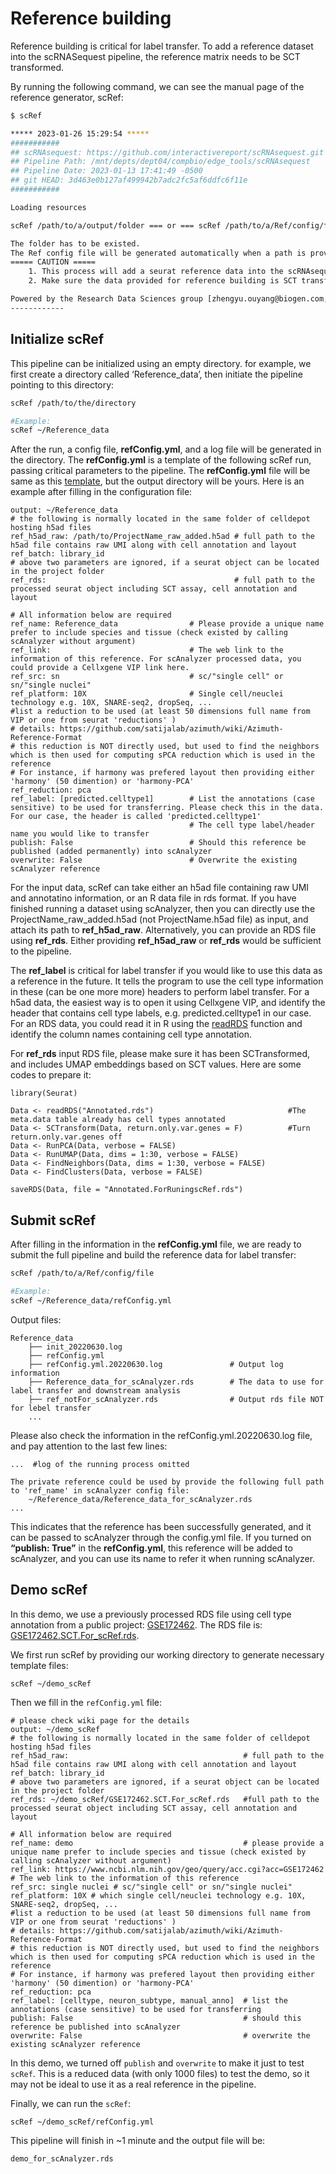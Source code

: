 # Reference building

Reference building is critical for label transfer. To add a reference dataset into the scRNASequest pipeline, the reference matrix needs to be SCT transformed.

By running the following command, we can see the manual page of the reference generator, scRef:

```bash
$ scRef

***** 2023-01-26 15:29:54 *****
###########
## scRNAsequest: https://github.com/interactivereport/scRNAsequest.git
## Pipeline Path: /mnt/depts/dept04/compbio/edge_tools/scRNAsequest
## Pipeline Date: 2023-01-13 17:41:49 -0500
## git HEAD: 3d463e0b127af499942b7adc2fc5af6ddfc6f11e
###########

Loading resources

scRef /path/to/a/output/folder === or === scRef /path/to/a/Ref/config/file

The folder has to be existed.
The Ref config file will be generated automatically when a path is provided
===== CAUTION =====
	1. This process will add a seurat reference data into the scRNAsequest pipeline PERMANENTLY!
	2. Make sure the data provided for reference building is SCT transformed!

Powered by the Research Data Sciences group [zhengyu.ouyang@biogen.com;kejie.li@biogen.com]
------------
```

## Initialize scRef

This pipeline can be initialized using an empty directory. for example, we first create a directory called 'Reference_data', then initiate the pipeline pointing to this directory:

```bash
scRef /path/to/the/directory

#Example:
scRef ~/Reference_data
```

After the run, a config file, **refConfig.yml**, and a log file will be generated in the directory. The **refConfig.yml** is a template of the following scRef run, passing critical parameters to the pipeline. The **refConfig.yml** file will be same as this [template](https://github.com/interactivereport/scRNAsequest/blob/main/src/ref.yml){target="_blank"}, but the output directory will be yours. Here is an example after filling in the configuration file:

```
output: ~/Reference_data
# the following is normally located in the same folder of celldepot hosting h5ad files
ref_h5ad_raw: /path/to/ProjectName_raw_added.h5ad # full path to the h5ad file contains raw UMI along with cell annotation and layout
ref_batch: library_id
# above two parameters are ignored, if a seurat object can be located in the project folder
ref_rds:                                          # full path to the processed seurat object including SCT assay, cell annotation and layout

# All information below are required
ref_name: Reference_data                # Please provide a unique name prefer to include species and tissue (check existed by calling scAnalyzer without argument)
ref_link:                               # The web link to the information of this reference. For scAnalyzer processed data, you could provide a Cellxgene VIP link here.
ref_src: sn                             # sc/"single cell" or sn/"single nuclei"
ref_platform: 10X                       # Single cell/neuclei technology e.g. 10X, SNARE-seq2, dropSeq, ...
#list a reduction to be used (at least 50 dimensions full name from VIP or one from seurat 'reductions' ) 
# details: https://github.com/satijalab/azimuth/wiki/Azimuth-Reference-Format
# this reduction is NOT directly used, but used to find the neighbors which is then used for computing sPCA reduction which is used in the reference
# For instance, if harmony was prefered layout then providing either 'harmony' (50 dimention) or 'harmony-PCA'
ref_reduction: pca 
ref_label: [predicted.celltype1]        # List the annotations (case sensitive) to be used for transferring. Please check this in the data. For our case, the header is called 'predicted.celltype1'
                                        # The cell type label/header name you would like to transfer
publish: False                          # Should this reference be published (added permanently) into scAnalyzer
overwrite: False                        # Overwrite the existing scAnalyzer reference 
```

For the input data, scRef can take either an h5ad file containing raw UMI and annotatino information, or an R data file in rds format. If you have finished running a dataset using scAnalyzer, then you can directly use the ProjectName_raw_added.h5ad (not ProjectName.h5ad file) as input, and attach its path to **ref_h5ad_raw**. Alternatively, you can provide an RDS file using **ref_rds**. Either providing **ref_h5ad_raw** or **ref_rds** would be sufficient to the pipeline.

The **ref_label** is critical for label transfer if you would like to use this data as a reference in the future. It tells the program to use the cell type information in these (can be one more more) headers to perform label transfer. For a h5ad data, the easiest way is to open it using Cellxgene VIP, and identify the header that contains cell type labels, e.g. predicted.celltype1 in our case. For an RDS data, you could read it in R using the [readRDS](https://www.rdocumentation.org/packages/base/versions/3.6.2/topics/readRDS){target="_blank"} function and identify the column names containing cell type annotation.

For **ref_rds** input RDS file, please make sure it has been SCTransformed, and includes UMAP embeddings based on SCT values. Here are some codes to prepare it:

```
library(Seurat)

Data <- readRDS("Annotated.rds")                              #The meta.data table already has cell types annotated
Data <- SCTransform(Data, return.only.var.genes = F)          #Turn return.only.var.genes off
Data <- RunPCA(Data, verbose = FALSE)
Data <- RunUMAP(Data, dims = 1:30, verbose = FALSE)
Data <- FindNeighbors(Data, dims = 1:30, verbose = FALSE)
Data <- FindClusters(Data, verbose = FALSE)

saveRDS(Data, file = "Annotated.ForRuningscRef.rds")
```

## Submit scRef

After filling in the information in the **refConfig.yml** file, we are ready to submit the full pipeline and build the reference data for label transfer:

```bash
scRef /path/to/a/Ref/config/file

#Example:
scRef ~/Reference_data/refConfig.yml
```

Output files:

```
Reference_data
    ├── init_20220630.log
    ├── refConfig.yml
    ├── refConfig.yml.20220630.log               # Output log information
    ├── Reference_data_for_scAnalyzer.rds        # The data to use for label transfer and downstream analysis
    ├── ref_notFor_scAnalyzer.rds                # Output rds file NOT for lebel transfer
    ...
```

Please also check the information in the refConfig.yml.20220630.log file, and pay attention to the last few lines:

```
...  #log of the running process omitted

The private reference could be used by provide the following full path to 'ref_name' in scAnalyzer config file:
	~/Reference_data/Reference_data_for_scAnalyzer.rds
...
```

This indicates that the reference has been successfully generated, and it can be passed to scAnalyzer through the config.yml file. If you turned on **"publish: True"** in the **refConfig.yml**, this reference will be added to scAnalyzer, and you can use its name to refer it when running scAnalyzer.

## Demo scRef

In this demo, we use a previously processed RDS file using cell type annotation from a public project: [GSE172462](https://www.ncbi.nlm.nih.gov/geo/query/acc.cgi?acc=GSE172462). The RDS file is: [GSE172462.SCT.For_scRef.rds](https://github.com/interactivereport/scRNAsequest/releases/download/untagged-e92025b745dbc6f9666a/GSE172462.SCT.For_scRef.rds).

We first run scRef by providing our working directory to generate necessary template files:

```
scRef ~/demo_scRef
```

Then we fill in the `refConfig.yml` file:

```
# please check wiki page for the details
output: ~/demo_scRef
# the following is normally located in the same folder of celldepot hosting h5ad files
ref_h5ad_raw:                                       # full path to the h5ad file contains raw UMI along with cell annotation and layout
ref_batch: library_id
# above two parameters are ignored, if a seurat object can be located in the project folder
ref_rds: ~/demo_scRef/GSE172462.SCT.For_scRef.rds   #full path to the processed seurat object including SCT assay, cell annotation and layout

# All information below are required
ref_name: demo                                      # please provide a unique name prefer to include species and tissue (check existed by calling scAnalyzer without argument)
ref_link: https://www.ncbi.nlm.nih.gov/geo/query/acc.cgi?acc=GSE172462 # The web link to the information of this reference
ref_src: single nuclei # sc/"single cell" or sn/"single nuclei"
ref_platform: 10X # which single cell/neuclei technology e.g. 10X, SNARE-seq2, dropSeq, ...
#list a reduction to be used (at least 50 dimensions full name from VIP or one from seurat 'reductions' ) 
# details: https://github.com/satijalab/azimuth/wiki/Azimuth-Reference-Format
# this reduction is NOT directly used, but used to find the neighbors which is then used for computing sPCA reduction which is used in the reference
# For instance, if harmony was prefered layout then providing either 'harmony' (50 dimention) or 'harmony-PCA'
ref_reduction: pca 
ref_label: [celltype, neuron_subtype, manual_anno]  # list the annotations (case sensitive) to be used for transferring
publish: False                                      # should this reference be published into scAnalyzer
overwrite: False                                    # overwrite the existing scAnalyzer reference
```

In this demo, we turned off `publish` and `overwrite` to make it just to test `scRef`. This is a reduced data (with only 1000 files) to test the demo, so it may not be ideal to use it as a real reference in the pipeline.

Finally, we can run the `scRef`:

```
scRef ~/demo_scRef/refConfig.yml
```

This pipeline will finish in ~1 minute and the output file will be:

```
demo_for_scAnalyzer.rds
```